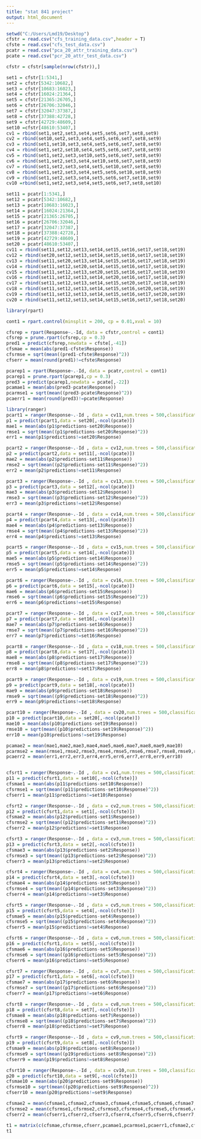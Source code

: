 ---
title: "stat 841 project"
output: html_document
---
```{r}
setwd("C:/Users/Lmd19/Desktop")
cfstr = read.csv("cfs_training_data.csv",header = T)
cfste = read.csv("cfs_test_data.csv")
pcatr = read.csv("pca_20_attr_training_data.csv")
pcate = read.csv("pcr_20_attr_test_data.csv")
```

```{r 10 fold cv}
cfstr = cfstr[sample(nrow(cfstr)),]

set1 = cfstr[1:5341,]
set2 = cfstr[5342:10682,]
set3 = cfstr[10683:16023,]
set4 = cfstr[16024:21364,]
set5 = cfstr[21365:26705,]
set6 = cfstr[26706:32046,]
set7 = cfstr[32047:37387,]
set8 = cfstr[37388:42728,]
set9 = cfstr[42729:48609,]
set10 =cfstr[48610:53407,]
cv1 = rbind(set1,set2,set3,set4,set5,set6,set7,set8,set9)
cv2 = rbind(set10,set2,set3,set4,set5,set6,set7,set8,set9)
cv3 = rbind(set1,set10,set3,set4,set5,set6,set7,set8,set9)
cv4 = rbind(set1,set2,set10,set4,set5,set6,set7,set8,set9)
cv5 = rbind(set1,set2,set3,set10,set5,set6,set7,set8,set9)
cv6 = rbind(set1,set2,set3,set4,set10,set6,set7,set8,set9)
cv7 = rbind(set1,set2,set3,set4,set5,set10,set7,set8,set9)
cv8 = rbind(set1,set2,set3,set4,set5,set6,set10,set8,set9)
cv9 = rbind(set1,set2,set3,set4,set5,set6,set7,set10,set9)
cv10 =rbind(set1,set2,set3,set4,set5,set6,set7,set8,set10)

set11 = pcatr[1:5341,]
set12 = pcatr[5342:10682,]
set13 = pcatr[10683:16023,]
set14 = pcatr[16024:21364,]
set15 = pcatr[21365:26705,]
set16 = pcatr[26706:32046,]
set17 = pcatr[32047:37387,]
set18 = pcatr[37388:42728,]
set19 = pcatr[42729:48609,]
set20 = pcatr[48610:53407,]
cv11 = rbind(set11,set12,set13,set14,set15,set16,set17,set18,set19)
cv12 = rbind(set20,set12,set13,set14,set15,set16,set17,set18,set19)
cv13 = rbind(set11,set20,set13,set14,set15,set16,set17,set18,set19)
cv14 = rbind(set11,set12,set20,set14,set15,set16,set17,set18,set19)
cv15 = rbind(set11,set12,set13,set20,set15,set16,set17,set18,set19)
cv16 = rbind(set11,set12,set13,set14,set20,set16,set17,set18,set19)
cv17 = rbind(set11,set12,set13,set14,set15,set20,set17,set18,set19)
cv18 = rbind(set11,set12,set13,set14,set15,set16,set20,set18,set19)
cv19 = rbind(set11,set12,set13,set14,set15,set16,set17,set20,set19)
cv20 = rbind(set11,set12,set13,set14,set15,set16,set17,set18,set20)

```

```{r REP tree}
library(rpart)

cont1 = rpart.control(minsplit = 200, cp = 0.01,xval = 10)

cfsrep = rpart(Response~.-Id, data = cfstr,control = cont1)
cfsrep = prune.rpart(cfsrep,cp = 0.3)
pred1 = predict(cfsrep,newdata = cfste[,-41])
cfsmae = mean(abs(pred1-cfste$Response))
cfsrmse = sqrt(mean((pred1-cfste$Response)^2))
cfserr = mean(round(pred1)!=cfste$Response)

pcarep1 = rpart(Response~.-Id, data = pcatr,control = cont1)
pcarep1 = prune.rpart(pcarep1,cp = 0.3)
pred3 = predict(pcarep1,newdata = pcate[,-22])
pcamae1 = mean(abs(pred3-pcate$Response))
pcarmse1 = sqrt(mean((pred3-pcate$Response)^2))
pcaerr1 = mean(round(pred3)!=pcate$Response)
```

```{r random tree}
library(ranger)
pcart1 = ranger(Response~.-Id , data = cv11,num.trees = 500,classification = T,regularization.usedepth = T,mtry = 12)
p1 = predict(pcart1,data = set20[,-ncol(pcate)])
mae1 = mean(abs(p1$predictions-set20$Response))
rmse1 = sqrt(mean((p1$predictions-set20$Response)^2))
err1 = mean(p1$predictions!=set20$Response)

pcart2 = ranger(Response~.-Id , data = cv12,num.trees = 500,classification = T,regularization.usedepth = T,mtry = 12)
p2 = predict(pcart2,data = set11[,-ncol(pcate)])
mae2 = mean(abs(p2$predictions-set11$Response))
rmse2 = sqrt(mean((p2$predictions-set11$Response)^2))
err2 = mean(p2$predictions!=set11$Response)

pcart3 = ranger(Response~.-Id , data = cv13,num.trees = 500,classification = T,regularization.usedepth = T,mtry = 12)
p3 = predict(pcart3,data = set12[,-ncol(pcate)])
mae3 = mean(abs(p3$predictions-set12$Response))
rmse3 = sqrt(mean((p3$predictions-set12$Response)^2))
err3 = mean(p3$predictions!=set12$Response)

pcart4 = ranger(Response~.-Id , data = cv14,num.trees = 500,classification = T,regularization.usedepth = T,mtry = 12)
p4 = predict(pcart4,data = set13[,-ncol(pcate)])
mae4 = mean(abs(p4$predictions-set13$Response))
rmse4 = sqrt(mean((p4$predictions-set13$Response)^2))
err4 = mean(p4$predictions!=set13$Response)

pcart5 = ranger(Response~.-Id , data = cv15,num.trees = 500,classification = T,regularization.usedepth = T,mtry = 12)
p5 = predict(pcart5,data = set14[,-ncol(pcate)])
mae5 = mean(abs(p5$predictions-set14$Response))
rmse5 = sqrt(mean((p5$predictions-set14$Response)^2))
err5 = mean(p5$predictions!=set14$Response)

pcart6 = ranger(Response~.-Id , data = cv16,num.trees = 500,classification = T,regularization.usedepth = T,mtry = 12)
p6 = predict(pcart6,data = set15[,-ncol(pcate)])
mae6 = mean(abs(p6$predictions-set15$Response))
rmse6 = sqrt(mean((p6$predictions-set15$Response)^2))
err6 = mean(p6$predictions!=set15$Response)

pcart7 = ranger(Response~.-Id , data = cv17,num.trees = 500,classification = T,regularization.usedepth = T,mtry = 12)
p7 = predict(pcart7,data = set16[,-ncol(pcate)])
mae7 = mean(abs(p7$predictions-set16$Response))
rmse7 = sqrt(mean((p7$predictions-set16$Response)^2))
err7 = mean(p7$predictions!=set16$Response)

pcart8 = ranger(Response~.-Id , data = cv18,num.trees = 500,classification = T,regularization.usedepth = T,mtry = 12)
p8 = predict(pcart8,data = set17[,-ncol(pcate)])
mae8 = mean(abs(p8$predictions-set17$Response))
rmse8 = sqrt(mean((p8$predictions-set17$Response)^2))
err8 = mean(p8$predictions!=set17$Response)

pcart9 = ranger(Response~.-Id , data = cv19,num.trees = 500,classification = T,regularization.usedepth = T,mtry = 12)
p9 = predict(pcart9,data = set18[,-ncol(pcate)])
mae9 = mean(abs(p9$predictions-set18$Response))
rmse9 = sqrt(mean((p9$predictions-set18$Response)^2))
err9 = mean(p9$predictions!=set18$Response)

pcart10 = ranger(Response~.-Id , data = cv20,num.trees = 500,classification = T,regularization.usedepth = T,mtry = 12)
p10 = predict(pcart10,data = set20[,-ncol(pcate)])
mae10 = mean(abs(p10$predictions-set19$Response))
rmse10 = sqrt(mean((p10$predictions-set19$Response)^2))
err10 = mean(p10$predictions!=set19$Response)

pcamae2 = mean(mae1,mae2,mae3,mae4,mae5,mae6,mae7,mae8,mae9,mae10)
pcarmse2 = mean(rmse1,rmse2,rmse3,rmse4,rmse5,rmse6,rmse7,rmse8,rmse9,rmse10)
pcaerr2 = mean(err1,err2,err3,err4,err5,err6,err7,err8,err9,err10)


cfsrt1 = ranger(Response~.-Id , data = cv1,num.trees = 500,classification = T,regularization.usedepth = T,mtry = 12)
p11 = predict(cfsrt1,data = set10[,-ncol(cfste)])
cfsmae1 = mean(abs(p11$predictions-set10$Response))
cfsrmse1 = sqrt(mean((p11$predictions-set10$Response)^2))
cfserr1 = mean(p11$predictions!=set10$Response)

cfsrt2 = ranger(Response~.-Id , data = cv2,num.trees = 500,classification = T,regularization.usedepth = T,mtry = 12)
p12 = predict(cfsrt1,data = set1[,-ncol(cfste)])
cfsmae2 = mean(abs(p12$predictions-set1$Response))
cfsrmse2 = sqrt(mean((p12$predictions-set1$Response)^2))
cfserr2 = mean(p12$predictions!=set1$Response)

cfsrt3 = ranger(Response~.-Id , data = cv3,num.trees = 500,classification = T,regularization.usedepth = T,mtry = 12)
p13 = predict(cfsrt3,data = set2[,-ncol(cfste)])
cfsmae3 = mean(abs(p13$predictions-set2$Response))
cfsrmse3 = sqrt(mean((p13$predictions-set2$Response)^2))
cfserr3 = mean(p13$predictions!=set2$Response)

cfsrt4 = ranger(Response~.-Id , data = cv4,num.trees = 500,classification = T,regularization.usedepth = T,mtry = 12)
p14 = predict(cfsrt4,data = set3[,-ncol(cfste)])
cfsmae4 = mean(abs(p14$predictions-set3$Response))
cfsrmse4 = sqrt(mean((p14$predictions-set3$Response)^2))
cfserr4 = mean(p14$predictions!=set3$Response)

cfsrt5 = ranger(Response~.-Id , data = cv5,num.trees = 500,classification = T,regularization.usedepth = T,mtry = 12)
p15 = predict(cfsrt5,data = set4[,-ncol(cfste)])
cfsmae5 = mean(abs(p15$predictions-set4$Response))
cfsrmse5 = sqrt(mean((p15$predictions-set4$Response)^2))
cfserr5 = mean(p15$predictions!=set4$Response)

cfsrt6 = ranger(Response~.-Id , data = cv6,num.trees = 500,classification = T,regularization.usedepth = T,mtry = 12)
p16 = predict(cfsrt1,data = set5[,-ncol(cfste)])
cfsmae6 = mean(abs(p16$predictions-set5$Response))
cfsrmse6 = sqrt(mean((p16$predictions-set5$Response)^2))
cfserr6 = mean(p16$predictions!=set5$Response)

cfsrt7 = ranger(Response~.-Id , data = cv7,num.trees = 500,classification = T,regularization.usedepth = T,mtry = 12)
p17 = predict(cfsrt1,data = set6[,-ncol(cfste)])
cfsmae7 = mean(abs(p17$predictions-set6$Response))
cfsrmse7 = sqrt(mean((p17$predictions-set6$Response)^2))
cfserr7 = mean(p17$predictions!=set6$Response)

cfsrt8 = ranger(Response~.-Id , data = cv8,num.trees = 500,classification = T,regularization.usedepth = T,mtry = 12)
p18 = predict(cfsrt8,data = set7[,-ncol(cfste)])
cfsmae8 = mean(abs(p18$predictions-set7$Response))
cfsrmse8 = sqrt(mean((p18$predictions-set7$Response)^2))
cfserr8 = mean(p18$predictions!=set7$Response)

cfsrt9 = ranger(Response~.-Id , data = cv9,num.trees = 500,classification = T,regularization.usedepth = T,mtry = 12)
p19 = predict(cfsrt9,data = set8[,-ncol(cfste)])
cfsmae9 = mean(abs(p19$predictions-set8$Response))
cfsrmse9 = sqrt(mean((p19$predictions-set8$Response)^2))
cfserr9 = mean(p19$predictions!=set8$Response)

cfsrt10 = ranger(Response~.-Id , data = cv10,num.trees = 500,classification = T,regularization.usedepth = T,mtry = 12)
p20 = predict(cfsrt10,data = set9[,-ncol(cfste)])
cfsmae10 = mean(abs(p20$predictions-set9$Response))
cfsrmse10 = sqrt(mean((p20$predictions-set9$Response)^2))
cfserr10 = mean(p20$predictions!=set9$Response)

cfsmae2 = mean(cfsmae1,cfsmae2,cfsmae3,cfsmae4,cfsmae5,cfsmae6,cfsmae7,cfsmae8,cfsmae9,cfsmae10)
cfsrmse2 = mean(cfsrmse1,cfsrmse2,cfsrmse3,cfsrmse4,cfsrmse5,cfsrmse6,cfsrmse7,cfsrmse8,cfsrmse9,cfsrmse10)
cfserr2 = mean(cfserr1,cfserr2,cfserr3,cfserr4,cfserr5,cfserr6,cfserr7,cfserr8,cfserr9,cfserr10)

t1 = matrix(c(cfsmae,cfsrmse,cfserr,pcamae1,pcarmse1,pcaerr1,cfsmae2,cfsrmse2,cfserr2,pcamae2,pcarmse2,pcaerr2),nrow = 2,byrow = T)
t1
```

